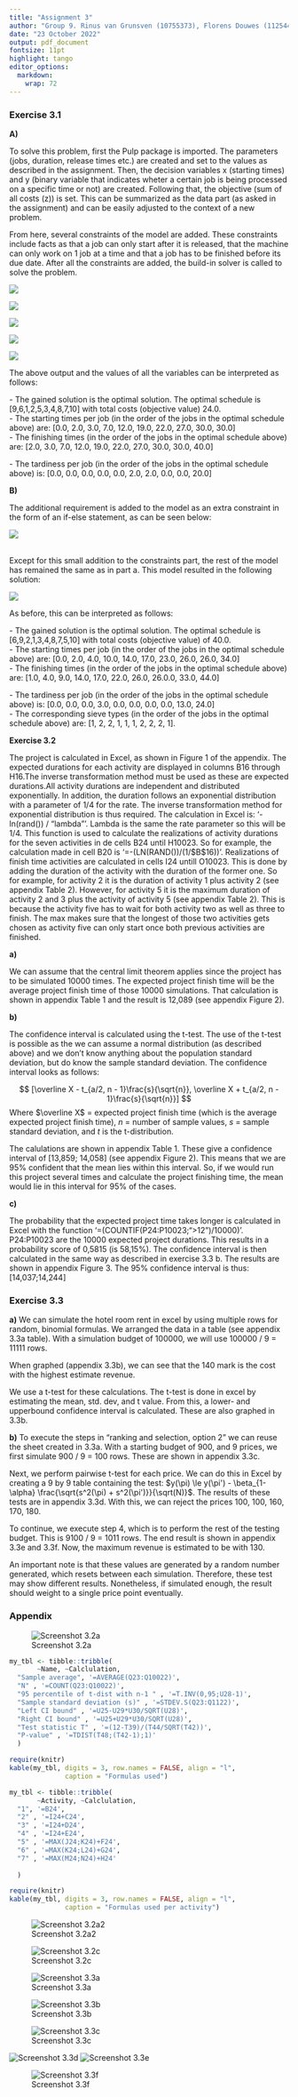 ```yaml
---
title: "Assignment 3"
author: "Group 9. Rinus van Grunsven (10755373), Florens Douwes (11254483), Imad Lotfi (14651610)"
date: "23 October 2022"
output: pdf_document
fontsize: 11pt
highlight: tango
editor_options: 
  markdown: 
    wrap: 72
---
```


### Exercise 3.1

**A)**

To solve this problem, first the Pulp package is imported. The
parameters (jobs, duration, release times etc.) are created and set to
the values as described in the assignment. Then, the decision variables
x (starting times) and y (binary variable that indicates wheter a
certain job is being processed on a specific time or not) are created.
Following that, the objective (sum of all costs (z)) is set. This can be
summarized as the data part (as asked in the assignment) and can be
easily adjusted to the context of a new problem.

From here, several constraints of the model are added. These constraints
include facts as that a job can only start after it is released, that
the machine can only work on 1 job at a time and that a job has to be
finished before its due date. After all the constraints are added, the
build-in solver is called to solve the problem.

![](3_1a.png)

![](3_1a1.png)

![](3_1a2.png)

![](3_1a3.png)

![](3_1a4.png)

The above output and the values of all the variables can be interpreted
as follows:

\- The gained solution is the optimal solution. The optimal schedule is
[9,6,1,2,5,3,4,8,7,10] with total costs (objective value) 24.0.\
- The starting times per job (in the order of the jobs in the optimal
schedule above) are: [0.0, 2.0, 3.0, 7.0, 12.0, 19.0, 22.0, 27.0, 30.0,
30.0] \
- The finishing times (in the order of the jobs in the optimal
schedule above) are: [2.0, 3.0, 7.0, 12.0, 19.0, 22.0, 27.0, 30.0, 30.0,
40.0] 

\- The tardiness per job (in the order of the jobs in the optimal
schedule above) is: [0.0, 0.0, 0.0, 0.0, 0.0, 2.0, 2.0, 0.0, 0.0, 20.0]

**B)**

The additional requirement is added to the model as an extra constraint
in the form of an if-else statement, as can be seen below:

![](3_1b.png)

\
Except for this small addition to the constraints part, the rest of the
model has remained the same as in part a. This model resulted in the following
solution:

![](3_1b1.png)

As before, this can be interpreted as follows:

\- The gained solution is the optimal solution. The optimal schedule is
[6,9,2,1,3,4,8,7,5,10] with total costs (objective value) of 40.0.\
- The starting times per job (in the order of the jobs in the optimal schedule
above) are: [0.0, 2.0, 4.0, 10.0, 14.0, 17.0, 23.0, 26.0, 26.0, 34.0] \
- The finishing times (in the order of the jobs in the optimal schedule above)
are: [1.0, 4.0, 9.0, 14.0, 17.0, 22.0, 26.0, 26.0.0, 33.0, 44.0] 

\- The tardiness per job (in the order of the jobs in the optimal
schedule above) is: [0.0, 0.0, 0.0, 3.0, 0.0, 0.0, 0.0, 0.0, 13.0,
24.0]\
- The corresponding sieve types (in the order of the jobs in the optimal
schedule above) are: [1, 2, 2, 1, 1, 1, 2, 2, 2, 1].\

**Exercise 3.2**

The project is calculated in Excel, as shown in Figure 1 of the
appendix. The expected durations for each activity are displayed in
columns B16 through H16.The inverse transformation method must be used
as these are expected durations.All activity durations are independent
and distributed exponentially. In addition, the duration follows an
exponential distribution with a parameter of 1/4 for the rate. The
inverse transformation method for exponential distribution is thus
required. The calculation in Excel is: '-ln(rand()) / "lambda"'. Lambda
is the same the rate parameter so this will be 1/4. This function is
used to calculate the realizations of activity durations for the seven
activities in de cells B24 until H10023. So for example, the calculation
made in cell B20 is '=-(LN(RAND())/(1/\$B\$16))'. Realizations of finish
time activities are calculated in cells I24 untill O10023. This is done
by adding the duration of the activity with the duration of the former
one. So for example, for activity 2 it is the duration of activity 1 plus activity 2 (see appendix Table 2).
However, for activity 5 it is the maximum duration of activity 2 and 3 plus the activity of activity 5 (see appendix Table 2).
This is because the activity five has to wait for both activity two as well as three to finish. The max makes sure
that the longest of those two activities gets chosen as activity five
can only start once both previous activities are finished.

**a)**

We can assume that the central limit theorem applies since the project
has to be simulated 10000 times. The expected project finish time will
be the average project finish time of those 10000 simulations. That
calculation is shown in appendix Table 1 and the result is 12,089 (see
appendix Figure 2).

**b)**

The confidence interval is calculated using the t-test. The use of the
t-test is possible as the we can assume a normal distribution (as
described above) and we don't know anything about the population
standard deviation, but do know the sample standard deviation. The
confidence interval looks as follows:

$$
[\overline X - t_{a/2, n - 1}\frac{s}{\sqrt{n}}, \overline X + t_{a/2, n - 1}\frac{s}{\sqrt{n}}]
$$ Where $\overline X$ = expected project finish time (which is the
average expected project finish time), $n$ = number of sample values,
$s$ = sample standard deviation, and $t$ is the t-distribution.

The calulations are shown in appendix Table 1. These give a confidence
interval of [13,859; 14,058] (see appendix Figure 2). This means that we
are 95% confident that the mean lies within this interval. So, if we
would run this project several times and calculate the project finishing
time, the mean would lie in this interval for 95% of the cases.

**c)**

The probability that the expected project time takes longer is
calculated in Excel with the function
'=(COUNTIF(P24:P10023;"\>12")/10000)'. P24:P10023 are the 10000 expected
project durations. This results in a probability score of 0,5815 (is
58,15%). The confidence interval is then calculated in the same way as
described in exercise 3.3 b. The results are shown in appendix Figure 3.
The 95% confidence interval is thus: [14,037;14,244]

<!-- We start with the following null-hypothesis and alternative hypothesis: -->

<!-- $$ -->

<!-- H_0: \text{expected project duration} \le 12 -->

<!-- $$ -->

<!-- $$ -->

<!-- H_0: \text{expected project duration} > 12 -->

<!-- $$ -->

<!-- Then, we can use a t-test. We are going to use a t-test since we concluded in question a) that the central limit theorem applies and the standard deviation is unknown (see slide 22, lecture 2). -->

<!-- The probability that an expected project time is calculated using the test statistic T: -->

<!-- $$ -->

<!-- T = \frac{\overline X - \mu}{\frac{s}{\sqrt{n}}} -->

<!-- $$ -->

<!-- Where $\overline X$ = expected project finish time, $\mu$ = is the average expected project finish time, $s$ = the sample standard deviation, and $n$ = number of sample values.  -->

<!-- Excel's calculation is shown in appendix Table 1. The T-value is then used to calculate the p-value (see appendix Table 1).The p-value is 0,362 and the confidence interval is [11,883; 12,076]. Since the p-value is not lower than 0,05, we conclude that there is not enough statistical evidence to reject $H_0$. This can also be checked by looking at the interval. 12 lies within that interval which also means that we can not reject $H_0$.  -->

### Exercise 3.3

**a)** We can simulate the hotel room rent in excel by using multiple
rows for random, binomial formulas. We arranged the data in a table (see
appendix 3.3a table). With a simulation budget of 100000, we will use
100000 / 9 = 11111 rows.

When graphed (appendix 3.3b), we can see that the 140 mark is the cost
with the highest estimate revenue.

We use a t-test for these calculations. The t-test is done in excel by
estimating the mean, std. dev, and t value. From this, a lower- and
upperbound confidence interval is calculated. These are also graphed in
3.3b.

**b)** To execute the steps in "ranking and selection, option 2" we can
reuse the sheet created in 3.3a. With a starting budget of 900, and 9
prices, we first simulate 900 / 9 = 100 rows. These are shown in
appendix 3.3c.

Next, we perform pairwise t-test for each price. We can do this in Excel
by creating a 9 by 9 table containing the test:
$y(\pi) \le y(\pi') - \beta_{1-\alpha} \frac{\sqrt{s^2(\pi) + s^2(\pi')}}{\sqrt(N)}$.
The results of these tests are in appendix 3.3d. With this, we can
reject the prices 100, 100, 160, 170, 180.

To continue, we execute step 4, which is to perform the rest of the
testing budget. This is 9100 / 9 = 1011 rows. The end result is shown in
appendix 3.3e and 3.3f. Now, the maximum revenue is estimated to be with
130.

An important note is that these values are generated by a random number
generated, which resets between each simulation. Therefore, these test
may show different results. Nonetheless, if simulated enough, the result
should weight to a single price point eventually.

### Appendix

![Screenshot 3.2a](./exercise3,2a1.png)

```r
my_tbl <- tibble::tribble(
       ~Name, ~Calclulation,
  "Sample average", '=AVERAGE(Q23:Q10022)',
  "N" , '=COUNT(Q23:Q10022)',
  "95 percentile of t-dist with n-1 " , '=T.INV(0,95;U28-1)',
  "Sample standard deviation (s)" , '=STDEV.S(Q23:Q1122)',
  "Left CI bound" , '=U25-U29*U30/SQRT(U28)',
  "Right CI bound" , '=U25+U29*U30/SQRT(U28)',
  "Test statistic T" , '=(12-T39)/(T44/SQRT(T42))',
  "P-value" , '=TDIST(T48;(T42-1);1)'
  )

require(knitr)
kable(my_tbl, digits = 3, row.names = FALSE, align = "l",
              caption = "Formulas used")
```


```r
my_tbl <- tibble::tribble(
       ~Activity, ~Calclulation,
  "1", '=B24',
  "2" , '=I24+C24',
  "3" , '=I24+D24',
  "4" , '=I24+E24',
  "5" , '=MAX(J24;K24)+F24',
  "6" , '=MAX(K24;L24)+G24',
  "7" , '=MAX(M24;N24)+H24'
  
  )

require(knitr)
kable(my_tbl, digits = 3, row.names = FALSE, align = "l",
              caption = "Formulas used per activity")
```
![Screenshot 3.2a2](./exercise3,2a2.png)

![Screenshot 3.2c](./exercise3,2c.png)

![Screenshot 3.3a](./3.3a-table.png)

![Screenshot 3.3b](./3.3a-graph.png)

![Screenshot 3.3c](./3.3b-table.png)

![Screenshot 3.3d](./3.3b-test.png) ![Screenshot
3.3e](./3.3b-complete.png)

![Screenshot 3.3f](./3.3b-graph.png)
